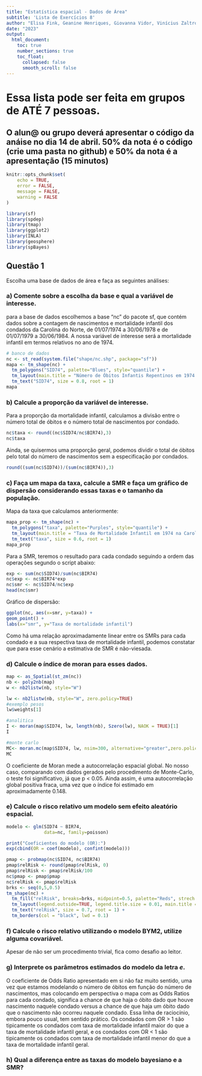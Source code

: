 ---
title: "Estatística espacial - Dados de Área"
subtitle: 'Lista de Exercícios 8'
author: "Elisa Fink, Geanine Henriques, Giovanna Vidor, Vinícius Zaltron e Vitor Cunha"
date: "2023"
output:
  html_document:
    toc: true
    number_sections: true
    toc_float:
      collapsed: false
      smooth_scroll: false
---



# Essa lista pode ser feita em grupos de ATÉ 7 pessoas. {-}

## O alun@ ou grupo deverá apresentar o código da anáise no dia 14 de abril. 50% da nota é o código (crie uma pasta no github) e 50% da nota é a apresentação (15 minutos) {-}

```{r setup, include=FALSE}
knitr::opts_chunk$set(
	echo = TRUE,
	error = FALSE,
	message = FALSE,
	warning = FALSE
)
```


```{r pacotes}
library(sf)
library(spdep)
library(tmap)
library(ggplot2)
library(INLA)
library(geosphere)
library(spBayes)
```

## Questão 1 {-}
Escolha uma base de dados de área e faça as seguintes análises:


### a) Comente sobre a escolha da base e qual a variável de interesse. {-}

para a base de dados escolhemos a base "nc" do pacote sf, que contém dados sobre a contagem de nascimentos e mortalidade infantil dos condados da Carolina do Norte, de 01/07/1974 a 30/06/1978 e de 01/07/1979 a 30/06/1984.
A nossa variável de interesse será a mortalidade infantil em termos relativos no ano de 1974.

```{r dataset}
# banco de dados
nc <- st_read(system.file("shape/nc.shp", package="sf"))
mapa <- tm_shape(nc) +
  tm_polygons("SID74", palette="Blues", style="quantile") +
  tm_layout(main.title = "Número de Óbitos Infantis Repentinos em 1974 na Carolina do Norte", legend.position=c("LEFT", "BOTTOM"), legend.title.size = 0.001) +
  tm_text("SID74", size = 0.8, root = 1)
mapa
```

### b) Calcule a proporção da variável de interesse. {-}

Para a proporção da mortalidade infantil, calculamos a divisão entre o número total de óbitos e o número total de nascimentos por condado.

```{r proporcao por condado}
nc$taxa <- round((nc$SID74/nc$BIR74),3)
nc$taxa
```

Ainda, se quisermos uma proporção geral, podemos dividir o total de óbitos pelo total do número de nascimentos sem a especificação por condados.

```{r proporcao geral}
round((sum(nc$SID74))/(sum(nc$BIR74)),3)
```

### c) Faça um mapa da taxa, calcule a SMR e faça um gráfico de dispersão considerando essas taxas e o tamanho da população. {-}

Mapa da taxa que calculamos anteriormente:

```{r mapa taxa}
mapa_prop <- tm_shape(nc) +
  tm_polygons("taxa", palette="Purples", style="quantile") +
  tm_layout(main.title = "Taxa de Mortalidade Infantil em 1974 na Carolina do Norte", legend.position=c("LEFT", "BOTTOM"), legend.title.size = 0.001) +
  tm_text("taxa", size = 0.6, root = 1)
mapa_prop
```

Para a SMR, teremos o resultado para cada condado seguindo a ordem das operações segundo o script abaixo:

```{r SMR}
exp <- sum(nc$SID74)/sum(nc$BIR74)
nc$exp <- nc$BIR74*exp
nc$smr <- nc$SID74/nc$exp
head(nc$smr)
```

Gráfico de dispersão:

```{r histograma}
ggplot(nc, aes(x=smr, y=taxa)) +
geom_point() +
labs(x="smr", y="Taxa de mortalidade infantil")
```

Como há uma relação aproximadamente linear entre os SMRs para cada condado e a sua respectiva taxa de mortalidade infantil, podemos constatar que para esse cenário a estimativa de SMR é não-viesada.

### d) Calcule o índice de moran para esses dados. {-}

```{r moran}
map <- as_Spatial(st_zm(nc))
nb <- poly2nb(map)
w <- nb2listw(nb, style="W")

lw <- nb2listw(nb, style="W", zero.policy=TRUE)
#exemplo pesos
lw$weights[1]

#analitica
I <- moran(map$SID74, lw, length(nb), Szero(lw), NAOK = TRUE)[1]
I

#monte carlo
MC<- moran.mc(map$SID74, lw, nsim=300, alternative="greater",zero.policy=TRUE, adjust.n=FALSE )
MC
```

O coeficiente de Moran mede a autocorrelação espacial global. No nosso caso, comparando com dados gerados pelo procedimento de Monte-Carlo, o teste foi significativo, já que p < 0.05. Ainda assim, é uma autocorrelação global positiva fraca, uma vez que o índice foi estimado em aproximadamente 0.148.


### e) Calcule o risco relativo um modelo sem efeito aleatório espacial. {-}  

```{r modelo sem EAE}
modelo <- glm(SID74 ~ BIR74, 
              data=nc, family=poisson)

print("Coeficientes do modelo (OR):")
exp(cbind(OR = coef(modelo), confint(modelo)))

pmap <- probmap(nc$SID74, nc$BIR74)
pmap$relRisk <- round(pmap$relRisk, 0)
pmap$relRisk <- pmap$relRisk/100
nc$pmap <- pmap$pmap
nc$relRisk <- pmap$relRisk
brks <- seq(0,5,0.5)
tm_shape(nc) + 
  tm_fill("relRisk", breaks=brks, midpoint=0.5, palette="Reds", strech.palette = F) + 
  tm_layout(legend.outside=TRUE, legend.title.size = 0.01, main.title = "Risco Relativo de Óbitos para Nascimentos em 1974 na Carolina do Norte") + 
  tm_text("relRisk", size = 0.7, root = 1) +
  tm_borders(col = "black", lwd = 0.1)
```

### f) Calcule o risco relativo utilizando o modelo BYM2, utilize alguma covariável. {-}  

Apesar de não ser um procedimento trivial, fica como desafio ao leitor.

### g) Interprete os parâmetros estimados do modelo da letra _e_. {-}

O coeficiente de Odds Ratio apresentado em si não faz muito sentido, uma vez que estamos modelando o número de óbitos em função do número de nascimentos, mas colocando em perspectiva o mapa com as Odds Ratios para cada condado, significa a chance de que haja o óbito dado que houve nascimento naquele condado versus a chance de que haja um óbito dado que o nascimento não ocorreu naquele condado. Essa linha de raciocínio, embora pouco usual, tem sentido prático. Os condados com OR > 1 são tipicamente os condados com taxa de mortalidade infantil maior do que a taxa de mortalidade infantil geral, e os condados com OR < 1 são tipicamente os condados com taxa de mortalidade infantil menor do que a taxa de mortalidade infantil geral.

### h) Qual a diferença entre as taxas do modelo bayesiano e a SMR? {-}




